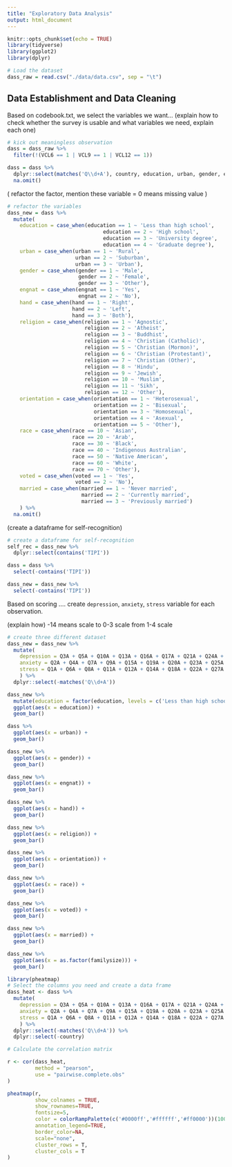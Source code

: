 ```yaml
---
title: "Exploratory Data Analysis"
output: html_document
---
```


```r
knitr::opts_chunk$set(echo = TRUE)
library(tidyverse)
library(ggplot2)
library(dplyr)
```

```r
# Load the dataset
dass_raw = read.csv("./data/data.csv", sep = "\t")
```

## Data Establishment and Data Cleaning

Based on codebook.txt, we select the variables we want... (explain how to check whether the survey is usable and what variables we need, explain each one)

```r
# kick out meaningless observation
dass = dass_raw %>%
  filter(!(VCL6 == 1 | VCL9 == 1 | VCL12 == 1))   

dass = dass %>%
  dplyr::select(matches('Q\\d+A'), country, education, urban, gender, engnat, age, hand, religion, orientation, race, voted, married, familysize, contains('TIPI')) %>%
  na.omit()
```

( refactor the factor, mention these variable = 0 means missing value )

```r
# refactor the variables
dass_new = dass %>%
  mutate(
    education = case_when(education == 1 ~ 'Less than high school', 
                               education == 2 ~ 'High school', 
                               education == 3 ~ 'University degree', 
                               education == 4 ~ 'Graduate degree'),
    urban = case_when(urban == 1 ~ 'Rural',
                      urban == 2 ~ 'Suburban', 
                      urban == 3 ~ 'Urban'),
    gender = case_when(gender == 1 ~ 'Male',
                       gender == 2 ~ 'Female',
                       gender == 3 ~ 'Other'),
    engnat = case_when(engnat == 1 ~ 'Yes',
                       engnat == 2 ~ 'No'),
    hand = case_when(hand == 1 ~ 'Right',
                     hand == 2 ~ 'Left',
                     hand == 3 ~ 'Both'),
    religion = case_when(religion == 1 ~ 'Agnostic', 
                         religion == 2 ~ 'Atheist', 
                         religion == 3 ~ 'Buddhist', 
                         religion == 4 ~ 'Christian (Catholic)', 
                         religion == 5 ~ 'Christian (Mormon)', 
                         religion == 6 ~ 'Christian (Protestant)', 
                         religion == 7 ~ 'Christian (Other)', 
                         religion == 8 ~ 'Hindu', 
                         religion == 9 ~ 'Jewish', 
                         religion == 10 ~ 'Muslim', 
                         religion == 11 ~ 'Sikh', 
                         religion == 12 ~ 'Other'),
    orientation = case_when(orientation == 1 ~ 'Heterosexual', 
                            orientation == 2 ~ 'Bisexual', 
                            orientation == 3 ~ 'Homosexual', 
                            orientation == 4 ~ 'Asexual', 
                            orientation == 5 ~ 'Other'),
    race = case_when(race == 10 ~ 'Asian', 
                     race == 20 ~ 'Arab', 
                     race == 30 ~ 'Black', 
                     race == 40 ~ 'Indigenous Australian', 
                     race == 50 ~ 'Native American', 
                     race == 60 ~ 'White', 
                     race == 70 ~ 'Other'),
    voted = case_when(voted == 1 ~ 'Yes',
                      voted == 2 ~ 'No'),
    married = case_when(married == 1 ~ 'Never married', 
                        married == 2 ~ 'Currently married', 
                        married == 3 ~ 'Previously married')
    ) %>%
  na.omit()
```

(create a dataframe for self-recognition)

```r
# create a dataframe for self-recognition
self_rec = dass_new %>%
  dplyr::select(contains('TIPI'))

dass = dass %>%
  select(-contains('TIPI'))

dass_new = dass_new %>%
  select(-contains('TIPI'))
```

Based on scoring .... create `depression`, `anxiety`, `stress` variable for each observation.

(explain how) -14 means scale to 0-3 scale from 1-4 scale

```r
# create three different dataset
dass_new = dass_new %>%
  mutate(
    depression = Q3A + Q5A + Q10A + Q13A + Q16A + Q17A + Q21A + Q24A + Q26A + Q31A + Q34A + Q37A + Q38A + Q42A - 14,
    anxiety = Q2A + Q4A + Q7A + Q9A + Q15A + Q19A + Q20A + Q23A + Q25A + Q28A + Q30A + Q36A + Q40A + Q41A - 14,
    stress = Q1A + Q6A + Q8A + Q11A + Q12A + Q14A + Q18A + Q22A + Q27A + Q29A + Q32A + Q33A + Q35A + Q39A - 14
    ) %>%
  dplyr::select(-matches('Q\\d+A'))
```

```r
dass_new %>%
  mutate(education = factor(education, levels = c('Less than high school', 'High school', 'University degree', 'Graduate degree'))) %>%
  ggplot(aes(x = education)) +
  geom_bar()
```

```r
dass %>%
  ggplot(aes(x = urban)) +
  geom_bar()
```

```r
dass_new %>%
  ggplot(aes(x = gender)) +
  geom_bar()
```

```r
dass_new %>%
  ggplot(aes(x = engnat)) +
  geom_bar()
```

```r
dass_new %>%
  ggplot(aes(x = hand)) +
  geom_bar()
```

```r
dass_new %>%
  ggplot(aes(x = religion)) +
  geom_bar()
```

```r
dass_new %>%
  ggplot(aes(x = orientation)) +
  geom_bar()
```

```r
dass_new %>%
  ggplot(aes(x = race)) +
  geom_bar()
```

```r
dass_new %>%
  ggplot(aes(x = voted)) +
  geom_bar()
```

```r
dass_new %>%
  ggplot(aes(x = married)) +
  geom_bar()
```

```r
dass_new %>%
  ggplot(aes(x = as.factor(familysize))) +
  geom_bar()
```

```r
library(pheatmap)
# Select the columns you need and create a data frame
dass_heat <- dass %>%
  mutate(
    depression = Q3A + Q5A + Q10A + Q13A + Q16A + Q17A + Q21A + Q24A + Q26A + Q31A + Q34A + Q37A + Q38A + Q42A - 14,
    anxiety = Q2A + Q4A + Q7A + Q9A + Q15A + Q19A + Q20A + Q23A + Q25A + Q28A + Q30A + Q36A + Q40A + Q41A - 14,
    stress = Q1A + Q6A + Q8A + Q11A + Q12A + Q14A + Q18A + Q22A + Q27A + Q29A + Q32A + Q33A + Q35A + Q39A - 14
    ) %>%
  dplyr::select(-matches('Q\\d+A')) %>%
  dplyr::select(-country)

# Calculate the correlation matrix

r <- cor(dass_heat,
         method = "pearson",
         use = "pairwise.complete.obs"
) 

pheatmap(r, 
         show_colnames = TRUE,   
         show_rownames=TRUE,    
         fontsize=5,             
         color = colorRampPalette(c('#0000ff','#ffffff','#ff0000'))(100), 
         annotation_legend=TRUE, 
         border_color=NA,        
         scale="none",            
         cluster_rows = T,
         cluster_cols = T     
)


```
